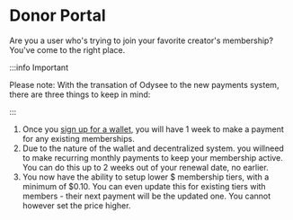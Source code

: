 # Donor Portal

Are you a user who's trying to join your favorite creator's membership? You've come to the right place.

:::info Important

Please note: With the transation of Odysee to the new payments system, there are three things to keep in mind:

:::

1. Once you [sign up for a wallet](https://help.odysee.tv/category-monetization/setup), you will have 1 week to make a payment for any existing memberships.
2. Due to the nature of the wallet and decentralized system. you willneed to make recurring monthly payments to keep your membership active. You can do this up to 2 weeks out of your renewal date, no earlier. 
3. You now have the ability to setup lower $ membership tiers, with a minimum of $0.10. You can even update this for existing tiers with members - their next payment will be the updated one. You cannot however set the price higher. 
<CategoryCards/>
